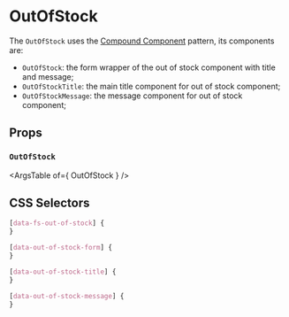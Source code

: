 

# OutOfStock

<Canvas>
  <Story id="organisms-outofstock--out-of-stock" />
</Canvas>

The `OutOfStock` uses the [Compound Component](https://kentcdodds.com/blog/compound-components-with-react-hooks) pattern, its components are:

- `OutOfStock`: the form wrapper of the out of stock component with title and message;
- `OutOfStockTitle`: the main title component for out of stock component;
- `OutOfStockMessage`: the message component for out of stock component;

## Props

### `OutOfStock`

<ArgsTable of={ OutOfStock } />

## CSS Selectors

```css
[data-fs-out-of-stock] {
}

[data-out-of-stock-form] {
}

[data-out-of-stock-title] {
}

[data-out-of-stock-message] {
}
```

